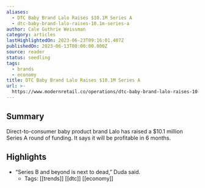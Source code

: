 ```yaml
---
aliases:
  - DTC Baby Brand Lalo Raises $10.1M Series A
  - dtc-baby-brand-lalo-raises-10.1m-series-a
author: Cale Guthrie Weissman
category: articles
lastHighlightedOn: 2023-06-23T09:16:01.407Z
publishedOn: 2023-06-13T00:00:00.000Z
source: reader
status: seedling
tags:
  - brands
  - economy
title: DTC Baby Brand Lalo Raises $10.1M Series A
url: >-
  https://www.modernretail.co/operations/dtc-baby-brand-lalo-raises-10-1m-series-a/?utm_source=ecommerceweekly&utm_campaign=mrdis&utm_medium=email
---
```

## Summary

Direct-to-consumer baby product brand Lalo has raised a $10.1 million Series A round of funding. It says it will be profitable in 6 months.

## Highlights

- “Series B and beyond is next to dead,” Duda said.
    - Tags: [[trends]] [[dtc]] [[economy]]
